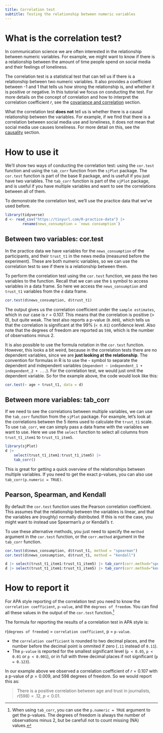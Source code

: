 ```yaml
---
title: Correlation test
subtitle: Testing the relationship between numeric variables
---
```


# What is the correlation test?

In communication science we are often interested in the relationship between numeric variables.
For example, we might want to know if there is a relationship between the amount of time people spend on social media and their feelings of loneliness.

The correlation test is a statistical test that can tell us if there is a relationship between two numeric variables.
It also provides a coefficient between -1 and 1 that tells us how strong the relationship is, and whether it is positive or negative.
In this tutorial we focus on conducting the test. For more details on the concept of correlation and how to interpret the correlation coefficient $r$, see the [covariance and correlation](../concepts/covariance-and-correlation.qmd) section.

What the correlation test **does not** tell us is whether there is a causal relationship between the variables.
For example, if we find that there is a correlation between social media use and loneliness, it does not mean that social media use causes loneliness.
For more detail on this, see the [causality](../concepts/causality.qmd) section.

# How to use it

We'll show two ways of conducting the correlation test: using the `cor.test` function and using the `tab_corr` function from the `sjPlot` package.
The `cor.test` function is part of the base R package, and is usefull if you just have two variables.
The `tab_corr` function is part of the `sjPlot` package, and is useful if you have multiple variables and want to see the correlations between all of them.

To demonstrate the correlation test, we'll use the practice data that we've used before.
```r
library(tidyverse)
d <- read_csv("https://tinyurl.com/R-practice-data") |>
        rename(news_consumption = `news consumption`)
```

## Between two variables: cor.test

In the practice data we have variables for the `news_consumption` of the participants, and their `trust_t1` in the news media (measured before the experiment).
These are both numeric variables, so we can use the correlation test to see if there is a relationship between them. 

To perform the correlation test using the `cor.test` function, we pass the two variables to the function.
Recall that we can use the `$` symbol to access variables in a data frame.
So here we access the `news_consumption` and `trust_t1` variables from the `d` data frame.

```r
cor.test(d$news_consumption, d$trust_t1)
```

The output gives us the correlation coefficient under the `sample estimates`, which in our case is $r = 0.107$.
This means that the correlation is positive (> 0), but quite weak.
The test also reports a p-value (`0.009`), which tells us that the correlation is significant at the $99\%$ (`< 0.01`) confidence level. 
Also note that the degrees of freedom are reported as `598`, which is the number of observations minus 2.

::: {.callout-note title="cor.test using the formula notation" collapse="true"}

It is also possible to use the formula notation in the `cor.test` function.
However, this looks a bit weird, because in the correlation tests there are no dependent variables, since we are **just looking at the relationship**.
The convention for formulas in R is to use the `~` symbol to separate the dependent and independent variables (`dependent ~ independent_1 + independent_2 + ...`).
For the correlation test, we would just omit the dependent variable.
So for the example above, the code would look like this:

```r
cor.test(~ age + trust_t1, data = d)
```
:::

## Between more variables: tab_corr

If we need to see the correlations between multiple variables, we can use the `tab_corr` function from the `sjPlot` package.
For example, let's look at the correlations between the 5 items used to calculate the `trust_t1` scale.
To use `tab_corr`, we can simply pass a data frame with the variables we want to use.
Here we use the `select` function to select all columns from `trust_t1_item1` to `trust_t1_item5`.

```r
library(sjPlot)
d |>
    select(trust_t1_item1:trust_t1_item5) |>
    tab_corr()
```

This is great for getting a quick overview of the relationships between multiple variables.
If you need to get the exact p-values, you can also use `tab_corr(p.numeric = TRUE)`.


## Pearson, Spearman, and Kendall

By default the `cor.test` function uses the Pearson correlation coefficient.
This assumes that the relationship between the variables is linear, and that the variables are (roughly) normally distributed.
If this is not the case, you might want to instead use Spearman's $\rho$ or Kendall's $\tau$.

To use these alternative methods, you just need to specify the `method` argument in the `cor.test` function, or the `corr.method` argument in the `tab_corr` function.

```r
cor.test(d$news_consumption, d$trust_t1, method = "spearman")
cor.test(d$news_consumption, d$trust_t1, method = "kendall")

d |> select(trust_t1_item1:trust_t1_item5) |> tab_corr(corr.method="spearman")
d |> select(trust_t1_item1:trust_t1_item5) |> tab_corr(corr.method="kendall")
```



# How to report it

For APA style reporting of the correlation test you need to know the `correlation coefficient`, `p-value`, and the `degrees of freedom`. 
You can find all these values in the output of the `cor.test` function.[^1] 

[^1]: When using `tab_corr`, you can use the `p.numeric = TRUE` argument to get the p-values.
The degrees of freedom is always the number of observations minus 2, but be carefull not to count missing (NA) values.  

The formula for reporting the results of a correlation test in APA style is:

r(`degrees of freedom`) = `correlation coefficient`, p = `p-value`.

* the `correlation coefficient` is rounded to two decimal places, and the number before the decimal point is ommited if zero (`.11` instead of `0.11`).
* The `p-value` is reported for the smallest significant level (`p < 0.05`, `p < 0.01` or `p < 0.001`), or in full with three decimal places if not significant (`p = 0.123`).



In our example above we observed a correlation coefficient of $r = 0.107$ with a p-value of $p = 0.009$, and $598$ degrees of freedom. 
So we would report this as:

> There is a positive correlation between age and trust in journalists, $r(598) = .12$, $p < 0.01$.


